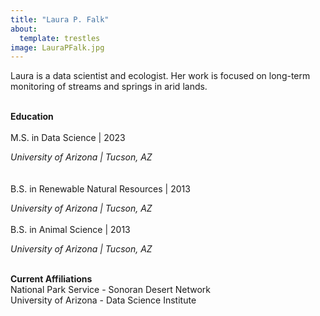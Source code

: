```yaml
---
title: "Laura P. Falk"
about: 
  template: trestles
image: LauraPFalk.jpg
---
```


Laura is a data scientist and ecologist. Her work is focused on long-term monitoring of streams and springs in arid lands.

<br>
**Education**
<br><br>
M.S. in Data Science | 2023

*University of Arizona | Tucson, AZ*
<br><br><br>
B.S. in Renewable Natural Resources | 2013

*University of Arizona | Tucson, AZ*
<br><br>
B.S. in Animal Science | 2013

*University of Arizona | Tucson, AZ*

<br>
**Current Affiliations** <br>
National Park Service - Sonoran Desert Network <br>
University of Arizona - Data Science Institute
